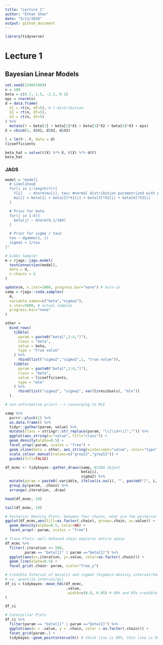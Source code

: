 ```yaml
---
title: "Lecture 1"
author: "Ethan Shen"
date: "5/13/2020"
output: github_document
---
```


```r
library(tidyverse)
```

# Lecture 1 

## Bayesian Linear Models 

```r
set.seed(129047809)
n = 100
beta = c(0.7, 1.5, -2.2, 0.1)
eps = rnorm(n)
d = data.frame(
  X1 = rt(n, df=5), # t-distribution
  X2 = rt(n, df=5),
  X3 = rt(n, df=5)
) %>%
  mutate(Y = beta[1] + beta[2]*X1 + beta[3]*X2 + beta[4]*X3 + eps)
X = cbind(1, d$X1, d$X2, d$X3)

l = lm(Y~.-Y, data = d)
l$coefficients

beta_hat = solve(t(X) %*% X, t(X) %*% d$Y)
beta_hat
```

### JAGS

```r
model = "model{
  # Likelihood
  for(i in 1:length(Y)){
    Y[i]   ~ dnorm(mu[i], tau) #normal distribution parametrized with precision, NOT variance 
    mu[i] = beta[1] + beta[2]*X1[i] + beta[3]*X2[i] + beta[4]*X3[i]
  }

  # Prior for beta
  for(j in 1:4){
    beta[j] ~ dnorm(0,1/100)
  }

  # Prior for sigma / tau2
  tau ~ dgamma(1, 1)
  sigma2 = 1/tau
}"

# Gibbs Sampler
m = rjags::jags.model(
  textConnection(model), 
  data = d,
  n.chains = 4
) 

update(m, n.iter=1000, progress.bar="none") # burn-in
samp = rjags::coda.samples(
  m, 
  variable.names=c("beta","sigma2"), 
  n.iter=5000, # actual samples
  progress.bar="none" 
)
```

```r
other = 
  bind_rows(
    tibble(
      param = paste0("beta[",1:4,"]"),
      class = "beta",
      value = beta,
      type = "true value"
    ) %>%
      rbind(list("sigma2","sigma2",1, "true value")),
    tibble(
      param = paste0("beta[",1:4,"]"),
      class = "beta",
      value = l$coefficients,
      type = "mle"
    ) %>%
      rbind(list("sigma2", "sigma2", var(l$residuals), "mle"))
  )

# non-informative priors --> converging to MLE

samp %>% 
  purrr::pluck(1) %>%
  as.data.frame() %>%
  tidyr::gather(param, value) %>%
  mutate(class = stringr::str_replace(param, "\\[\\d+\\]","")) %>%
  ggplot(aes_string(x="value", fill="class")) +
  geom_density(alpha=0.5) +
  facet_wrap(~param, scales = "free") +
  geom_vline(data = other, aes_string(xintercept="value", color="type", linetype="type"), size=0.8) +
  scale_colour_manual(values=c("grey22","grey52")) +
  guides(fill=FALSE)
```

```r
df_mcmc <- tidybayes::gather_draws(samp, #CODA object
                                   beta[i], 
                                   sigma2) %>%
  mutate(param = paste0(.variable, ifelse(is.na(i), "", paste0("[", i, "]")))) %>%
  group_by(param, .chain) %>%
  arrange(.iteration, .draw)

head(df_mcmc, 10) 

tail(df_mcmc, 10)

# Posterior Density Plots: between four chains, what are the posterior distributions for beta[1]? (all converge)
ggplot(df_mcmc,aes(fill=as.factor(.chain), group=.chain, x=.value)) +
  geom_density(alpha=0.5, color=NA) +
  facet_wrap(~ param, scales = "free")

# Trace Plots: well-behaved chain explores entire space 
df_mcmc %>% 
  filter(.iteration <= 500,
         param == "beta[1]" | param =="beta[2]") %>%
  ggplot(aes(x=.iteration, y=.value, color=as.factor(.chain))) +
  geom_line(alpha=0.5) +
  facet_grid(.chain~ param, scale="free_y") 

# Credible Interval of beta[i] and sigma2 (highest-density interval/hdi --> narrowest possible interval that still gives me 95% area, good for very skewed distributions, bad for bimodal distributions 
# vs. quantile interval/qi)
df_ci = tidybayes::mean_hdi(df_mcmc, 
                            .value, 
                            .width=c(0.8, 0.95) # 80% and 85% credible intervals
)

df_ci

# Caterpillar Plots 
df_ci %>% 
  filter(param == "beta[1]" | param =="beta[2]") %>%
  ggplot(aes(x = .value, y = .chain, color = as.factor(.chain))) + 
  facet_grid(param~.) + 
  tidybayes::geom_pointintervalh() # thick line is 80%, thin line is 95%
```

